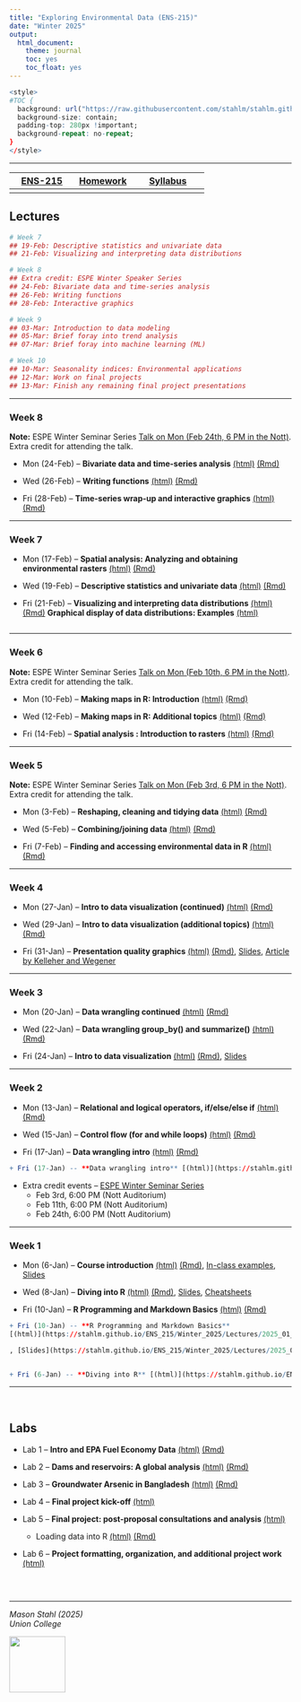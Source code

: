 ```yaml
---
title: "Exploring Environmental Data (ENS-215)"
date: "Winter 2025"
output:
  html_document:
    theme: journal
    toc: yes
    toc_float: yes
---
```




```r
<style>
#TOC {
  background: url("https://raw.githubusercontent.com/stahlm/stahlm.github.io/master/ENS_215/Winter_2025/Images/logo_ens_215.png");
  background-size: contain;
  padding-top: 280px !important;
  background-repeat: no-repeat;
}
</style>
```



<!-- Global site tag (gtag.js) - Google Analytics -->
<script async src="https://www.googletagmanager.com/gtag/js?id=UA-137229217-1"></script>
<script>
  window.dataLayer = window.dataLayer || [];
  function gtag(){dataLayer.push(arguments);}
  gtag('js', new Date());

  gtag('config', 'UA-137229217-1');
</script>

***


| [ENS-215](https://stahlm.github.io/ENS_215/Winter_2025/Home.html)  | [Homework](https://stahlm.github.io/ENS_215/Winter_2025/HW.html)  | [Syllabus](https://stahlm.github.io/ENS_215/Winter_2025/Syllabus.html)  |
|:-------:|:------:|:--------:|
|      |     |        |       |

## Lectures 

```r
# Week 7
## 19-Feb: Descriptive statistics and univariate data
## 21-Feb: Visualizing and interpreting data distributions

# Week 8
## Extra credit: ESPE Winter Speaker Series
## 24-Feb: Bivariate data and time-series analysis
## 26-Feb: Writing functions
## 28-Feb: Interactive graphics

# Week 9
## 03-Mar: Introduction to data modeling
## 05-Mar: Brief foray into trend analysis
## 07-Mar: Brief foray into machine learning (ML)

# Week 10
## 10-Mar: Seasonality indices: Environmental applications
## 12-Mar: Work on final projects
## 13-Mar: Finish any remaining final project presentations  

```


*** 
### Week 8

**Note:** ESPE Winter Seminar Series [Talk on Mon (Feb 24th, 6 PM in the Nott)](https://www.union.edu/espe/2025-winter-seminar-series). Extra credit for attending the talk.  

+ Mon (24-Feb) -- **Bivariate data and time-series analysis** [(html)](https://stahlm.github.io/ENS_215/Winter_2025/Lectures/2025_02_24.html) [(Rmd)](https://raw.githubusercontent.com/stahlm/stahlm.github.io/master/ENS_215/Winter_2025/Lectures/2025_02_24.Rmd) 

+ Wed (26-Feb) -- **Writing functions** [(html)](https://stahlm.github.io/ENS_215/Winter_2025/Lectures/2025_02_26.html) [(Rmd)](https://raw.githubusercontent.com/stahlm/stahlm.github.io/master/ENS_215/Winter_2025/Lectures/2025_02_26.Rmd)  

+ Fri (28-Feb) -- **Time-series wrap-up and interactive graphics** [(html)](https://stahlm.github.io/ENS_215/Winter_2025/Lectures/2025_02_28.html) [(Rmd)](https://raw.githubusercontent.com/stahlm/stahlm.github.io/master/ENS_215/Winter_2025/Lectures/2025_02_28.Rmd) 


***

### Week 7
+ Mon (17-Feb) -- **Spatial analysis: Analyzing and obtaining environmental rasters** [(html)](https://stahlm.github.io/ENS_215/Winter_2025/Lectures/2025_02_17.html) [(Rmd)](https://raw.githubusercontent.com/stahlm/stahlm.github.io/master/ENS_215/Winter_2025/Lectures/2025_02_17.Rmd) 

+ Wed (19-Feb) -- **Descriptive statistics and univariate data** [(html)](https://stahlm.github.io/ENS_215/Winter_2025/Lectures/2025_descriptive_statistics.html) [(Rmd)](https://raw.githubusercontent.com/stahlm/stahlm.github.io/master/ENS_215/Winter_2025/Lectures/2025_descriptive_statistics.Rmd)  

+ Fri (21-Feb) -- **Visualizing and interpreting data distributions** [(html)](https://stahlm.github.io/ENS_215/Winter_2025/Lectures/2025_02_21.html) [(Rmd)](https://raw.githubusercontent.com/stahlm/stahlm.github.io/master/ENS_215/Winter_2025/Lectures/2025_02_21.Rmd) **Graphical display of data distributions: Examples** [(html)](https://stahlm.github.io/ENS_215/Winter_2025/Lectures/2025_02_21_distributions_examples.html)

```r

```


***

### Week 6
**Note:** ESPE Winter Seminar Series [Talk on Mon (Feb 10th, 6 PM in the Nott)](https://www.union.edu/espe/2025-winter-seminar-series). Extra credit for attending the talk.  

+ Mon (10-Feb) -- **Making maps in R: Introduction** [(html)](https://stahlm.github.io/ENS_215/Winter_2025/Lectures/2025_02_10.html) [(Rmd)](https://raw.githubusercontent.com/stahlm/stahlm.github.io/master/ENS_215/Winter_2025/Lectures/2025_02_10.Rmd)   

+ Wed (12-Feb) -- **Making maps in R: Additional topics**  [(html)](https://stahlm.github.io/ENS_215/Winter_2025/Lectures/2025_02_12.html) [(Rmd)](https://raw.githubusercontent.com/stahlm/stahlm.github.io/master/ENS_215/Winter_2025/Lectures/2025_02_12.Rmd) 

+ Fri (14-Feb) -- **Spatial analysis : Introduction to rasters**  [(html)](https://stahlm.github.io/ENS_215/Winter_2025/Lectures/2025_02_14.html) [(Rmd)](https://raw.githubusercontent.com/stahlm/stahlm.github.io/master/ENS_215/Winter_2025/Lectures/2025_02_14.Rmd) 

***

### Week 5
**Note:** ESPE Winter Seminar Series [Talk on Mon (Feb 3rd, 6 PM in the Nott)](https://www.union.edu/espe/2025-winter-seminar-series). Extra credit for attending the talk.  

+ Mon (3-Feb) -- **Reshaping, cleaning and tidying data** [(html)](https://stahlm.github.io/ENS_215/Winter_2025/Lectures/2025_02_03.html) [(Rmd)](https://raw.githubusercontent.com/stahlm/stahlm.github.io/master/ENS_215/Winter_2025/Lectures/2025_02_03.Rmd)   

+ Wed (5-Feb) -- **Combining/joining data** [(html)](https://stahlm.github.io/ENS_215/Winter_2025/Lectures/2025_02_05.html) [(Rmd)](https://raw.githubusercontent.com/stahlm/stahlm.github.io/master/ENS_215/Winter_2025/Lectures/2025_02_05.Rmd)   

+ Fri (7-Feb) -- **Finding and accessing environmental data in R** [(html)](https://stahlm.github.io/ENS_215/Winter_2025/Lectures/2025_02_07.html) [(Rmd)](https://raw.githubusercontent.com/stahlm/stahlm.github.io/master/ENS_215/Winter_2025/Lectures/2025_02_07.Rmd)   



***

### Week 4
+ Mon (27-Jan) -- **Intro to data visualization (continued)** [(html)](https://stahlm.github.io/ENS_215/Winter_2025/Lectures/2025_01_27_Intro_data_viz_cont.html) [(Rmd)](https://raw.githubusercontent.com/stahlm/stahlm.github.io/master/ENS_215/Winter_2025/Lectures/2025_01_27_Intro_data_viz_cont.Rmd)   

+ Wed (29-Jan) -- **Intro to data visualization (additional topics)** [(html)](https://stahlm.github.io/ENS_215/Winter_2025/Lectures/2025_01_29_Data_viz.html) [(Rmd)](https://raw.githubusercontent.com/stahlm/stahlm.github.io/master/ENS_215/Winter_2025/Lectures/2025_01_29_Data_viz.Rmd)   

+ Fri (31-Jan) -- **Presentation quality graphics** [(html)](https://stahlm.github.io/ENS_215/Winter_2025/Lectures/2025_01_31.html) [(Rmd)](https://raw.githubusercontent.com/stahlm/stahlm.github.io/master/ENS_215/Winter_2025/Lectures/2025_01_31.Rmd), [Slides](https://stahlm.github.io/ENS_215/Winter_2025/Data_vis_slides_2025.pdf), [Article by Kelleher and Wegener](https://github.com/stahlm/stahlm.github.io/raw/master/ENS_215/Documents/ems2011%20kelleher%20and%20wagener.pdf)

*** 

### Week 3
+ Mon (20-Jan) -- **Data wrangling continued** [(html)](https://stahlm.github.io/ENS_215/Winter_2025/Lectures/2025_01_20_Data_manipulation_cont.html) [(Rmd)](https://raw.githubusercontent.com/stahlm/stahlm.github.io/master/ENS_215/Winter_2025/Lectures/2025_01_20_Data_manipulation_cont.Rmd)  

+ Wed (22-Jan) -- **Data wrangling group_by() and summarize()** [(html)](https://stahlm.github.io/ENS_215/Winter_2025/Lectures/2025_01_22.html) [(Rmd)](https://raw.githubusercontent.com/stahlm/stahlm.github.io/master/ENS_215/Winter_2025/Lectures/2025_01_22.Rmd)  

+ Fri (24-Jan) -- **Intro to data visualization** [(html)](https://stahlm.github.io/ENS_215/Winter_2025/Lectures/2025_01_24_Intro_data_viz.html) [(Rmd)](https://raw.githubusercontent.com/stahlm/stahlm.github.io/master/ENS_215/Winter_2025/Lectures/2025_01_24_Intro_data_viz.Rmd), [Slides](https://stahlm.github.io/ENS_215/Winter_2025/Lectures/2025_01_24_slides.html) 

*** 

### Week 2
+ Mon (13-Jan) -- **Relational and logical operators, if/else/else if** 
[(html)](https://stahlm.github.io/ENS_215/Winter_2025/Lectures/2025_01_13_R_basics_cont.html) [(Rmd)](https://raw.githubusercontent.com/stahlm/stahlm.github.io/master/ENS_215/Winter_2025/Lectures/2025_01_13_R_basics_cont.Rmd)  

+ Wed (15-Jan) -- **Control flow (for and while loops)** 
[(html)](https://stahlm.github.io/ENS_215/Winter_2025/Lectures/2025_01_15_R_basic_loops.html) [(Rmd)](https://raw.githubusercontent.com/stahlm/stahlm.github.io/master/ENS_215/Winter_2025/Lectures/2025_01_15_R_basic_loops.Rmd)  

+ Fri (17-Jan) -- **Data wrangling intro** [(html)](https://stahlm.github.io/ENS_215/Winter_2025/Lectures/2025_01_17_Data_manipulation.html) [(Rmd)](https://raw.githubusercontent.com/stahlm/stahlm.github.io/master/ENS_215/Winter_2025/Lectures/2025_01_17_Data_manipulation.Rmd)  

```r
+ Fri (17-Jan) -- **Data wrangling intro** [(html)](https://stahlm.github.io/ENS_215/Winter_2025/Lectures/2025_01_17_Data_manipulation.html) [(Rmd)](https://raw.githubusercontent.com/stahlm/stahlm.github.io/master/ENS_215/Winter_2025/Lectures/2025_01_17_Data_manipulation.Rmd)  
```


+ Extra credit events -- [ESPE Winter Seminar Series](https://www.union.edu/espe/2025-winter-seminar-series) 
    + Feb 3rd, 6:00 PM (Nott Auditorium)  
    + Feb 11th, 6:00 PM (Nott Auditorium)  
    + Feb 24th, 6:00 PM (Nott Auditorium)

***

 
### Week 1
+ Mon (6-Jan) -- **Course introduction** 
[(html)](https://stahlm.github.io/ENS_215/Winter_2025/Lectures/2025_01_06_L1.html) [(Rmd)](https://raw.githubusercontent.com/stahlm/stahlm.github.io/master/ENS_215/Winter_2025/Lectures/2025_01_06_L1.Rmd), [In-class examples](https://stahlm.github.io/ENS_215/Winter_2025/Lectures/2025_01_06_examples.html), [Slides](https://stahlm.github.io/ENS_215/Winter_2025/Lectures/2025_01_06_Slides.html)  

+ Wed (8-Jan) -- **Diving into R** [(html)](https://stahlm.github.io/ENS_215/Winter_2025/Lectures/2025_01_08_L1_diving_in.html) [(Rmd)](https://raw.githubusercontent.com/stahlm/stahlm.github.io/master/ENS_215/Winter_2025/Lectures/2025_01_08_L1_diving_in.Rmd), [Slides](https://stahlm.github.io/ENS_215/Winter_2025/Lectures/2025_01_08_Slides.html), [Cheatsheets](https://stahlm.github.io/ENS_215/Resources/cheatsheets_2025/R_cheatsheets_all.pdf)  

+ Fri (10-Jan) -- **R Programming and Markdown Basics** 
[(html)](https://stahlm.github.io/ENS_215/Winter_2025/Lectures/2025_01_10_R_basics.html) [(Rmd)](https://raw.githubusercontent.com/stahlm/stahlm.github.io/master/ENS_215/Winter_2025/Lectures/2025_01_10_R_basics.Rmd)

```r
+ Fri (10-Jan) -- **R Programming and Markdown Basics** 
[(html)](https://stahlm.github.io/ENS_215/Winter_2025/Lectures/2025_01_10_R_basics.html) [(Rmd)](https://raw.githubusercontent.com/stahlm/stahlm.github.io/master/ENS_215/Winter_2025/Lectures/2025_01_10_R_basics.Rmd)
```



```r
, [Slides](https://stahlm.github.io/ENS_215/Winter_2025/Lectures/2025_01_06_Slides.html)  


+ Fri (6-Jan) -- **Diving into R** [(html)](https://stahlm.github.io/ENS_215/Winter_2023/Lectures/2023_01_06_L1_diving_in.html) [(Rmd)](https://raw.githubusercontent.com/stahlm/stahlm.github.io/master/ENS_215/Winter_2023/Lectures/2023_01_06_L1_diving_in.Rmd), [Slides](https://stahlm.github.io/ENS_215/Winter_2023/Lectures/2023_01_06_Slides.html), [Cheatsheets](https://stahlm.github.io/ENS_215/Resources/cheatsheets_2025/R_cheatsheets_all.pdf)  
```






***
<br/>

## Labs
+ Lab 1 -- **Intro and EPA Fuel Economy Data** [(html)](https://stahlm.github.io/ENS_215/Winter_2025/Labs/Lab_EPA_Fuel_Economy.html) [(Rmd)](https://raw.githubusercontent.com/stahlm/stahlm.github.io/master/ENS_215/Winter_2025/Labs/Lab_EPA_Fuel_Economy.Rmd) 

+ Lab 2 -- **Dams and reservoirs: A global analysis** [(html)](https://stahlm.github.io/ENS_215/Winter_2025/Labs/Lab_Global_Dams.html) [(Rmd)](https://raw.githubusercontent.com/stahlm/stahlm.github.io/master/ENS_215/Winter_2025/Labs/Lab_Global_Dams.Rmd) 

+ Lab 3 -- **Groundwater Arsenic in Bangladesh** [(html)](https://stahlm.github.io/ENS_215/Winter_2025/Labs/Lab_Bangladesh_Arsenic.html) [(Rmd)](https://raw.githubusercontent.com/stahlm/stahlm.github.io/master/ENS_215/Winter_2025/Labs/Lab_Bangladesh_Arsenic.Rmd)  

+ Lab 4 -- **Final project kick-off** [(html)](https://stahlm.github.io/ENS_215/Winter_2025/Labs/Lab_Final_Project.html) 

+ Lab 5 -- **Final project: post-proposal consultations and analysis** [(html)](https://stahlm.github.io/ENS_215/Winter_2025/Labs/Lab_Final_Project_Second_Meeting.html)  
  + Loading data into R [(html)](https://stahlm.github.io/ENS_215/Winter_2025/Lectures/2025_02_05_load_data_into_R.html) [(Rmd)](2025_02_05_load_data_into_R.Rmd)  
  
+ Lab 6 -- **Project formatting, organization, and additional project work** [(html)](https://stahlm.github.io/ENS_215/Winter_2025/Labs/RMarkdown_formatting_basics.html)  

```r
 
```


<br/> 

***

_Mason Stahl (2025)_  
_Union College_ 

![](C:/Users/stahlm/Documents/Teaching_UnionCollege/Environmental_Data_Analysis/stahlm.github.io/ENS_215/Winter_2025/Images/logo_ens_215.png){width=100px}
